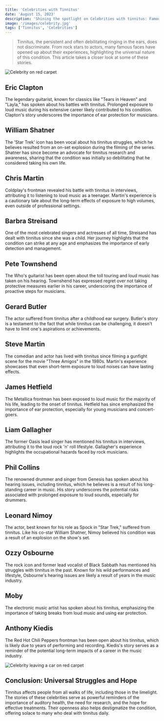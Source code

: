```yaml
---
title: 'Celebrities with Tinnitus'
date: 'August 15, 2023'
description: 'Shining the spotlight on Celebrities with tinnitus: Famous Voices, Silent Struggles.'
image: '/images/celebrity.jpg'
tags: ['Tinnitus', 'Celebrities']
---
```


<Blockquote>
  Tinnitus, the persistent and often debilitating ringing in the ears, does not
  discriminate. From rock stars to actors, many famous faces have opened up
  about their experiences, highlighting the universal nature of this condition.
  This article takes a closer look at some of these stories.
</Blockquote>

<Image src="/images/celebrity.jpg" alt="Celebrity on red carpet" />

## <Highlighter>Eric Clapton</Highlighter>

The legendary guitarist, known for classics like "Tears in Heaven" and "Layla," has spoken about his battles with tinnitus. Prolonged exposure to loud music during his extensive career likely contributed to his condition. Clapton's story underscores the importance of ear protection for musicians.

## <Highlighter>William Shatner</Highlighter>

The 'Star Trek' icon has been vocal about his tinnitus struggles, which he believes resulted from an on-set explosion during the filming of the series. Shatner has since become an advocate for tinnitus research and awareness, sharing that the condition was initially so debilitating that he considered taking his own life.

## <Highlighter>Chris Martin</Highlighter>

Coldplay's frontman revealed his battle with tinnitus in interviews, attributing it to listening to loud music as a teenager. Martin's experience is a cautionary tale about the long-term effects of exposure to high volumes, even outside of professional settings.

## <Highlighter>Barbra Streisand</Highlighter>

One of the most celebrated singers and actresses of all time, Streisand has dealt with tinnitus since she was a child. Her journey highlights that the condition can strike at any age and emphasizes the importance of early detection and management.

## <Highlighter>Pete Townshend</Highlighter>

The Who's guitarist has been open about the toll touring and loud music has taken on his hearing. Townshend has expressed regret over not taking protective measures earlier in his career, underscoring the importance of proactive steps for musicians.

## <Highlighter>Gerard Butler</Highlighter>

The actor suffered from tinnitus after a childhood ear surgery. Butler's story is a testament to the fact that while tinnitus can be challenging, it doesn't have to limit one's aspirations or achievements.

## <Highlighter>Steve Martin</Highlighter>

The comedian and actor has lived with tinnitus since filming a gunfight scene for the movie "Three Amigos" in the 1980s. Martin's experience showcases that even short-term exposure to loud noises can have lasting effects.

## <Highlighter>James Hetfield</Highlighter>

The Metallica frontman has been exposed to loud music for the majority of his life,
leading to the onset of tinnitus. Hetfield has since emphasized the importance of
ear protection, especially for young musicians and concert-goers.

## <Highlighter>Liam Gallagher</Highlighter>

The former Oasis lead singer has mentioned his tinnitus in interviews, attributing
it to the loud rock 'n' roll lifestyle. Gallagher's experience highlights the occupational
hazards faced by rock musicians.

## <Highlighter>Phil Collins</Highlighter>

The renowned drummer and singer from Genesis has spoken about his hearing issues,
including tinnitus, which he believes is a result of his long-standing career in
music. His story underscores the potential risks associated with prolonged exposure
to loud sounds, especially for drummers.

## <Highlighter>Leonard Nimoy</Highlighter>

The actor, best known for his role as Spock in "Star Trek," suffered from tinnitus.
Like his co-star William Shatner, Nimoy believed his condition was a result of an
explosion on the show's set.

## <Highlighter>Ozzy Osbourne</Highlighter>

The rock icon and former lead vocalist of Black Sabbath has mentioned his struggles
with tinnitus in the past. Known for his wild performances and lifestyle, Osbourne's
hearing issues are likely a result of years in the music industry.

## <Highlighter>Moby</Highlighter>

The electronic music artist has spoken about his tinnitus, emphasizing the importance
of taking breaks from loud music and using ear protection.

## <Highlighter>Anthony Kiedis</Highlighter>

The Red Hot Chili Peppers frontman has been open about his tinnitus, which is likely
due to years of performing and recording. Kiedis's story serves as a reminder of
the potential long-term impacts of a career in the music industry.

<Image
  src="/images/celebrity2.jpg"
  alt="Celebrity leaving a car on red carpet"
/>

## <Highlighter>Conclusion: Universal Struggles and Hope</Highlighter>

Tinnitus affects people from all walks of life, including those in the limelight. The stories of these celebrities serve as powerful reminders of the importance of auditory health, the need for research, and the hope for effective treatments. Their openness also helps destigmatize the condition, offering solace to many who deal with tinnitus daily.
